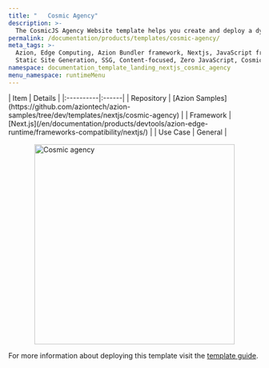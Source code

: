 ```yaml
---
title: "   Cosmic Agency"
description: >-
  The CosmicJS Agency Website template helps you create and deploy a dynamic and visually appealing online presence with customizable websites to showcase your services and portfolio.
permalink: /documentation/products/templates/cosmic-agency/
meta_tags: >-
  Azion, Edge Computing, Azion Bundler framework, Nextjs, JavaScript frameworks,
  Static Site Generation, SSG, Content-focused, Zero JavaScript, Cosmic
namespace: documentation_template_landing_nextjs_cosmic_agency
menu_namespace: runtimeMenu
---
```



<div class="[&_.flex.flex-col]:!gap-4 [&_.flex.flex-col]:md:!gap-8 [&_.flex.flex-col]:2xl:!gap-16">
  <SectionBasicContent
    titleTag="h2"
    description="The CosmicJS Agency Website template helps you create a dynamic and visually appealing online presence with customizable websites to showcase your services and portfolio."
    buttons={[
      { label: "Deploy template", link: "https://console.azion.com/create/cosmic/cosmic-agency-website", outlined: false, icon: "ai ai-azion", iconPos: "left" },
      { label: "View demo", link: "https://bkophtnxmb.map.azionedge.net/", severity: "secondary", target:"_blank" }
    ]}
  />
</div>

<div style="display: flex; gap: 1rem; align-items: center; flex-direction: row; flex-wrap: wrap;">
  <div style="flex: 1; min-width: 300px;">
    | Item | Details |
    |:----------|:------|
    | Repository | [Azion Samples](https://github.com/aziontech/azion-samples/tree/dev/templates/nextjs/cosmic-agency) |
    | Framework | [Next.js](/en/documentation/products/devtools/azion-edge-runtime/frameworks-compatibility/nextjs/) |
    | Use Case | General |
  </div>
  <div style="display: flex; justify-content: center; align-items: center; flex: 1; min-width: 300px;">
    <img src="/assets/docs/images/uploads/template-showcase/nextjs/cosmic-agency.png" width="400" alt="Cosmic agency" style="max-width: 100%; height: auto;" />
  </div>
</div>

For more information about deploying this template visit the [template guide](/en/documentation/products/guides/cosmic-agency-website/).